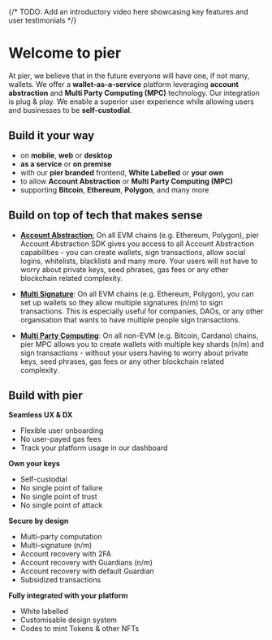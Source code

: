 {/* TODO: Add an introductory video here showcasing key features and user testimonials */}

# Welcome to pier

At pier, we believe that in the future everyone will have one, if not many, wallets.
We offer a **wallet-as-a-service** platform leveraging **account abstraction** and **Multi Party Computing (MPC)** technology. Our integration is plug & play. We enable a
superior user experience while allowing users and businesses to be **self-custodial**.

## Build it your way

- on **mobile**, **web** or **desktop**
- **as a service** or **on premise**
- with our **pier branded** frontend, **White Labelled** or **your own**
- to allow **Account Abstraction** or **Multi Party Computing (MPC)**
- supporting **Bitcoin**, **Ethereum**, **Polygon**, and many more

## Build on top of tech that makes sense

- [**Account Abstraction**:](/account-abstraction/overview) On all EVM chains (e.g. Ethereum, Polygon), pier Account Abstraction SDK gives you access to all Account Abstraction capabilities - you can create wallets, sign transactions, allow social logins, whitelists, blacklists and many more. Your users will not have to worry about private keys, seed phrases, gas fees or any other blockchain related complexity.

- [**Multi Signature**](/multi-signature/overview): On all EVM chains (e.g. Ethereum, Polygon), you can set up wallets so they allow multiple signatures (n/m) to sign transactions. This is especially useful for companies, DAOs, or any other organisation that wants to have multiple people sign transactions.

- [**Multi Party Computing**](/mpc/overview): On all non-EVM (e.g. Bitcoin, Cardano) chains, pier MPC allows you to create wallets with multiple key shards (n/m) and sign transactions - without your users having to worry about private keys, seed phrases, gas fees or any other blockchain related complexity.

## Build with pier

**Seamless UX & DX**

- Flexible user onboarding
- No user-payed gas fees
- Track your platform usage in our dashboard

**Own your keys**

- Self-custodial
- No single point of failure
- No single point of trust
- No single point of attack

**Secure by design**

- Multi-party computation
- Multi-signature (n/m)
- Account recovery with 2FA
- Account recovery with Guardians (n/m)
- Account recovery with default Guardian
- Subsidized transactions

**Fully integrated with your platform**

- White labelled
- Customisable design system
- Codes to mint Tokens & other NFTs
